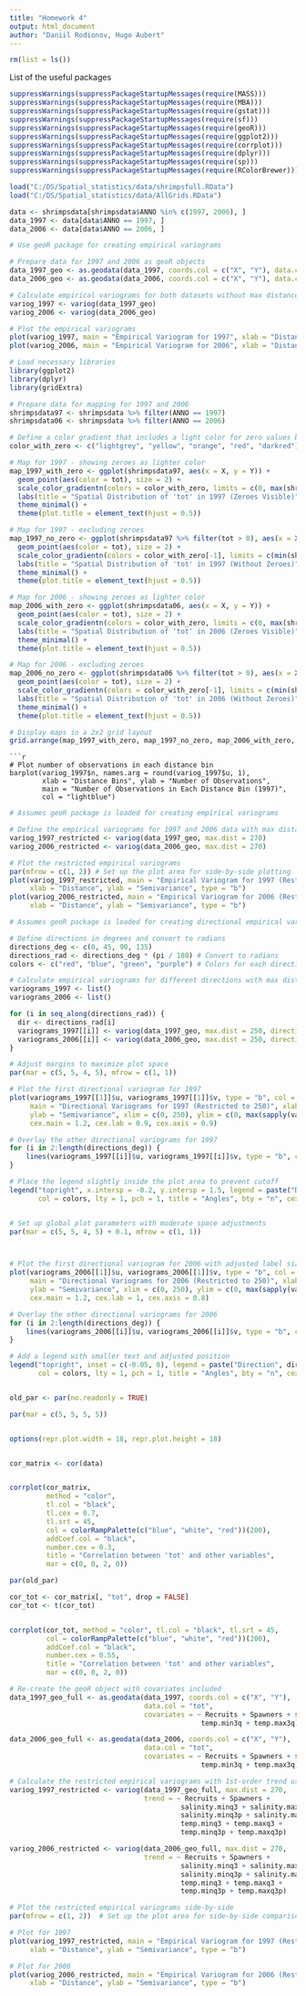 ```yaml
---
title: "Homework 4"
output: html_document
author: "Daniil Rodionov, Hugo Aubert"
---
```


```r
rm(list = ls())
```

List of the useful packages

```r
suppressWarnings(suppressPackageStartupMessages(require(MASS)))
suppressWarnings(suppressPackageStartupMessages(require(MBA)))
suppressWarnings(suppressPackageStartupMessages(require(gstat)))
suppressWarnings(suppressPackageStartupMessages(require(sf)))
suppressWarnings(suppressPackageStartupMessages(require(geoR)))
suppressWarnings(suppressPackageStartupMessages(require(ggplot2)))
suppressWarnings(suppressPackageStartupMessages(require(corrplot)))
suppressWarnings(suppressPackageStartupMessages(require(dplyr)))
suppressWarnings(suppressPackageStartupMessages(require(sp)))
suppressWarnings(suppressPackageStartupMessages(require(RColorBrewer)))
```

```r
load("C:/DS/Spatial_statistics/data/shrimpsfull.RData")
load("C:/DS/Spatial_statistics/data/AllGrids.RData")

```

```r
data <- shrimpsdata[shrimpsdata$ANNO %in% c(1997, 2006), ]
data_1997 <- data[data$ANNO == 1997, ]
data_2006 <- data[data$ANNO == 2006, ]
```

```r
# Use geoR package for creating empirical variograms

# Prepare data for 1997 and 2006 as geoR objects
data_1997_geo <- as.geodata(data_1997, coords.col = c("X", "Y"), data.col = "tot")
data_2006_geo <- as.geodata(data_2006, coords.col = c("X", "Y"), data.col = "tot")

# Calculate empirical variograms for both datasets without max distance restriction
variog_1997 <- variog(data_1997_geo)
variog_2006 <- variog(data_2006_geo)

# Plot the empirical variograms
plot(variog_1997, main = "Empirical Variogram for 1997", xlab = "Distance", ylab = "Semivariance", type = "b")
plot(variog_2006, main = "Empirical Variogram for 2006", xlab = "Distance", ylab = "Semivariance", type = "b")

```

```r
# Load necessary libraries
library(ggplot2)
library(dplyr)
library(gridExtra)

# Prepare data for mapping for 1997 and 2006
shrimpsdata97 <- shrimpsdata %>% filter(ANNO == 1997)
shrimpsdata06 <- shrimpsdata %>% filter(ANNO == 2006)

# Define a color gradient that includes a light color for zero values but doesn't vanish
color_with_zero <- c("lightgrey", "yellow", "orange", "red", "darkred")

# Map for 1997 - showing zeroes as lighter color
map_1997_with_zero <- ggplot(shrimpsdata97, aes(x = X, y = Y)) +
  geom_point(aes(color = tot), size = 2) +
  scale_color_gradientn(colors = color_with_zero, limits = c(0, max(shrimpsdata97$tot)), na.value = "white") +
  labs(title = "Spatial Distribution of 'tot' in 1997 (Zeroes Visible)", color = "Total") +
  theme_minimal() +
  theme(plot.title = element_text(hjust = 0.5))

# Map for 1997 - excluding zeroes
map_1997_no_zero <- ggplot(shrimpsdata97 %>% filter(tot > 0), aes(x = X, y = Y)) +
  geom_point(aes(color = tot), size = 2) +
  scale_color_gradientn(colors = color_with_zero[-1], limits = c(min(shrimpsdata97$tot[shrimpsdata97$tot > 0]), max(shrimpsdata97$tot)), na.value = "white") +
  labs(title = "Spatial Distribution of 'tot' in 1997 (Without Zeroes)", color = "Total") +
  theme_minimal() +
  theme(plot.title = element_text(hjust = 0.5))

# Map for 2006 - showing zeroes as lighter color
map_2006_with_zero <- ggplot(shrimpsdata06, aes(x = X, y = Y)) +
  geom_point(aes(color = tot), size = 2) +
  scale_color_gradientn(colors = color_with_zero, limits = c(0, max(shrimpsdata06$tot)), na.value = "white") +
  labs(title = "Spatial Distribution of 'tot' in 2006 (Zeroes Visible)", color = "Total") +
  theme_minimal() +
  theme(plot.title = element_text(hjust = 0.5))

# Map for 2006 - excluding zeroes
map_2006_no_zero <- ggplot(shrimpsdata06 %>% filter(tot > 0), aes(x = X, y = Y)) +
  geom_point(aes(color = tot), size = 2) +
  scale_color_gradientn(colors = color_with_zero[-1], limits = c(min(shrimpsdata06$tot[shrimpsdata06$tot > 0]), max(shrimpsdata06$tot)), na.value = "white") +
  labs(title = "Spatial Distribution of 'tot' in 2006 (Without Zeroes)", color = "Total") +
  theme_minimal() +
  theme(plot.title = element_text(hjust = 0.5))

# Display maps in a 2x2 grid layout
grid.arrange(map_1997_with_zero, map_1997_no_zero, map_2006_with_zero, map_2006_no_zero, ncol = 2)


```
```
```r
# Plot number of observations in each distance bin
barplot(variog_1997$n, names.arg = round(variog_1997$u, 1),
        xlab = "Distance Bins", ylab = "Number of Observations",
        main = "Number of Observations in Each Distance Bin (1997)",
        col = "lightblue")
```
```r
# Assumes geoR package is loaded for creating empirical variograms

# Define the empirical variograms for 1997 and 2006 data with max distance set to 250
variog_1997_restricted <- variog(data_1997_geo, max.dist = 270)
variog_2006_restricted <- variog(data_2006_geo, max.dist = 270)

# Plot the restricted empirical variograms
par(mfrow = c(1, 2)) # Set up the plot area for side-by-side plotting
plot(variog_1997_restricted, main = "Empirical Variogram for 1997 (Restricted to 250 units)", 
     xlab = "Distance", ylab = "Semivariance", type = "b")
plot(variog_2006_restricted, main = "Empirical Variogram for 2006 (Restricted to 250 units)", 
     xlab = "Distance", ylab = "Semivariance", type = "b")


```
```r
# Assumes geoR package is loaded for creating directional empirical variograms

# Define directions in degrees and convert to radians
directions_deg <- c(0, 45, 90, 135)
directions_rad <- directions_deg * (pi / 180) # Convert to radians
colors <- c("red", "blue", "green", "purple") # Colors for each direction

# Calculate empirical variograms for different directions with max distance set to 250
variograms_1997 <- list()
variograms_2006 <- list()

for (i in seq_along(directions_rad)) {
  dir <- directions_rad[i]
  variograms_1997[[i]] <- variog(data_1997_geo, max.dist = 250, direction = dir)
  variograms_2006[[i]] <- variog(data_2006_geo, max.dist = 250, direction = dir)
}

# Adjust margins to maximize plot space
par(mar = c(5, 5, 4, 5), mfrow = c(1, 1))

# Plot the first directional variogram for 1997
plot(variograms_1997[[1]]$u, variograms_1997[[1]]$v, type = "b", col = colors[1],
     main = "Directional Variograms for 1997 (Restricted to 250)", xlab = "Distance",
     ylab = "Semivariance", xlim = c(0, 250), ylim = c(0, max(sapply(variograms_1997, function(v) max(v$v, na.rm = TRUE)))),
     cex.main = 1.2, cex.lab = 0.9, cex.axis = 0.9)

# Overlay the other directional variograms for 1997
for (i in 2:length(directions_deg)) {
    lines(variograms_1997[[i]]$u, variograms_1997[[i]]$v, type = "b", col = colors[i])
}

# Place the legend slightly inside the plot area to prevent cutoff
legend("topright", x.intersp = -0.2, y.intersp = 1.5, legend = paste("Direction", directions_deg, "°"),
       col = colors, lty = 1, pch = 1, title = "Angles", bty = "n", cex = 0.75)


# Set up global plot parameters with moderate space adjustments
par(mar = c(5, 5, 4, 5) + 0.1, mfrow = c(1, 1))



# Plot the first directional variogram for 2006 with adjusted label sizes
plot(variograms_2006[[1]]$u, variograms_2006[[1]]$v, type = "b", col = colors[1],
     main = "Directional Variograms for 2006 (Restricted to 250)", xlab = "Distance",
     ylab = "Semivariance", xlim = c(0, 250), ylim = c(0, max(sapply(variograms_2006, function(v) max(v$v, na.rm = TRUE)))),
     cex.main = 1.2, cex.lab = 1, cex.axis = 0.8)

# Overlay the other directional variograms for 2006
for (i in 2:length(directions_deg)) {
    lines(variograms_2006[[i]]$u, variograms_2006[[i]]$v, type = "b", col = colors[i])
}

# Add a legend with smaller text and adjusted position
legend("topright", inset = c(-0.05, 0), legend = paste("Direction", directions_deg, "°"),
       col = colors, lty = 1, pch = 1, title = "Angles", bty = "n", cex = 0.9)



```

```r
old_par <- par(no.readonly = TRUE)

par(mar = c(5, 5, 5, 5))  


options(repr.plot.width = 18, repr.plot.height = 18)  


cor_matrix <- cor(data)


corrplot(cor_matrix, 
         method = "color", 
         tl.col = "black", 
         tl.cex = 0.7,   
         tl.srt = 45,    
         col = colorRampPalette(c("blue", "white", "red"))(200), 
         addCoef.col = "black",
         number.cex = 0.3,        
         title = "Correlation between 'tot' and other variables",
         mar = c(0, 0, 2, 0))     

par(old_par)

```
```r
cor_tot <- cor_matrix[, "tot", drop = FALSE]
cor_tot <- t(cor_tot)  


corrplot(cor_tot, method = "color", tl.col = "black", tl.srt = 45, 
         col = colorRampPalette(c("blue", "white", "red"))(200),  
         addCoef.col = "black", 
         number.cex = 0.55,       
         title = "Correlation between 'tot' and other variables",
         mar = c(0, 0, 2, 0))   
```
```r
# Re-create the geoR object with covariates included
data_1997_geo_full <- as.geodata(data_1997, coords.col = c("X", "Y"),
                                 data.col = "tot",
                                 covariates = ~ Recruits + Spawners + salinity.min3q + salinity.max3q +
                                               temp.min3q + temp.max3q)

data_2006_geo_full <- as.geodata(data_2006, coords.col = c("X", "Y"),
                                 data.col = "tot",
                                 covariates = ~ Recruits + Spawners + salinity.min3q + salinity.max3q +
                                               temp.min3q + temp.max3q)

```

```r
# Calculate the restricted empirical variograms with 1st-order trend using covariates for 1997 and 2006
variog_1997_restricted <- variog(data_1997_geo_full, max.dist = 270,
                                 trend = ~ Recruits + Spawners + 
                                          salinity.minq3 + salinity.maxq3 +
                                          salinity.minq3p + salinity.maxq3p +
                                          temp.minq3 + temp.maxq3 +
                                          temp.minq3p + temp.maxq3p)

variog_2006_restricted <- variog(data_2006_geo_full, max.dist = 270,
                                 trend = ~ Recruits + Spawners + 
                                          salinity.minq3 + salinity.maxq3 +
                                          salinity.minq3p + salinity.maxq3p +
                                          temp.minq3 + temp.maxq3 +
                                          temp.minq3p + temp.maxq3p)

```


```r
# Plot the restricted empirical variograms side-by-side
par(mfrow = c(1, 2))  # Set up the plot area for side-by-side comparison

# Plot for 1997
plot(variog_1997_restricted, main = "Empirical Variogram for 1997 (Restricted to 270, 1st Order Trend with Covariates)",
     xlab = "Distance", ylab = "Semivariance", type = "b")

# Plot for 2006
plot(variog_2006_restricted, main = "Empirical Variogram for 2006 (Restricted to 270, 1st Order Trend with Covariates)",
     xlab = "Distance", ylab = "Semivariance", type = "b")

```


